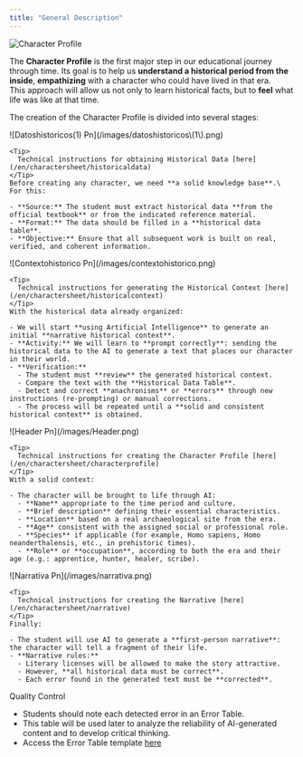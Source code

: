```yaml
---
title: "General Description"
---
```


![Character Profile](/MacBookPro14_-1\(4\).png)

The **Character Profile** is the first major step in our educational journey through time. Its goal is to help us **understand a historical period from the inside**, **empathizing** with a character who could have lived in that era.\
This approach will allow us not only to learn historical facts, but to **feel** what life was like at that time.

The creation of the Character Profile is divided into several stages:

<Steps>
  <Step title="Extraction of Historical Data">
    ![Datoshistoricos(1) Pn](/images/datoshistoricos\(1\).png)

    <Tip>
      Technical instructions for obtaining Historical Data [here](/en/charactersheet/historicaldata)
    </Tip>
    Before creating any character, we need **a solid knowledge base**.\
    For this:

    - **Source:** The student must extract historical data **from the official textbook** or from the indicated reference material.
    - **Format:** The data should be filled in a **historical data table**.
    - **Objective:** Ensure that all subsequent work is built on real, verified, and coherent information.
  </Step>
  <Step title="Generation of Historical Context">
    ![Contextohistorico Pn](/images/contextohistorico.png)

    <Tip>
      Technical instructions for generating the Historical Context [here](/en/charactersheet/historicalcontext)
    </Tip>
    With the historical data already organized:

    - We will start **using Artificial Intelligence** to generate an initial **narrative historical context**.
    - **Activity:** We will learn to **prompt correctly**: sending the historical data to the AI to generate a text that places our character in their world.
    - **Verification:**
      - The student must **review** the generated historical context.
      - Compare the text with the **Historical Data Table**.
      - Detect and correct **anachronisms** or **errors** through new instructions (re-prompting) or manual corrections.
      - The process will be repeated until a **solid and consistent historical context** is obtained.
  </Step>
  <Step title="Creation of Character Profile">
    ![Header Pn](/images/Header.png)

    <Tip>
      Technical instructions for creating the Character Profile [here](/en/charactersheet/characterprofile)
    </Tip>
    With a solid context:

    - The character will be brought to life through AI:
      - **Name** appropriate to the time period and culture.
      - **Brief description** defining their essential characteristics.
      - **Location** based on a real archaeological site from the era.
      - **Age** consistent with the assigned social or professional role.
      - **Species** if applicable (for example, Homo sapiens, Homo neanderthalensis, etc., in prehistoric times).
      - **Role** or **occupation**, according to both the era and their age (e.g.: apprentice, hunter, healer, scribe).
  </Step>
  <Step title="Creation of Personal Narrative">
    ![Narrativa Pn](/images/narrativa.png)

    <Tip>
      Technical instructions for creating the Narrative [here](/en/charactersheet/narrative)
    </Tip>
    Finally:

    - The student will use AI to generate a **first-person narrative**: the character will tell a fragment of their life.
    - **Narrative rules:**
      - Literary licenses will be allowed to make the story attractive.
      - However, **all historical data must be correct**.
      - Each error found in the generated text must be **corrected**.
  </Step>
</Steps>

<Note>
  Quality Control

  - Students should note each detected error in an Error Table.
  - This table will be used later to analyze the reliability of AI-generated content and to develop critical thinking.
  - Access the Error Table template [here](/en/charactersheet/resources#error-table)
</Note>